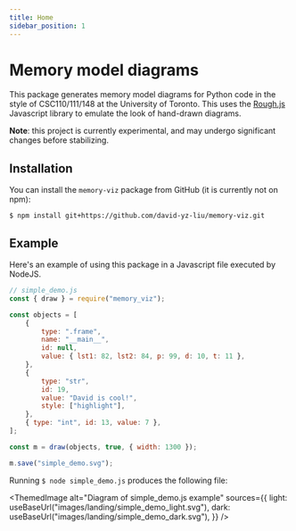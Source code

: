 ```yaml
---
title: Home
sidebar_position: 1
---
```



# Memory model diagrams

This package generates memory model diagrams for Python code in the style of CSC110/111/148 at the University of Toronto.
This uses the [Rough.js](https://roughjs.com/) Javascript library to emulate the look of hand-drawn diagrams.

**Note**: this project is currently experimental, and may undergo significant changes before stabilizing.

## Installation

You can install the `memory-viz` package from GitHub (it is currently not on npm):

```console
$ npm install git+https://github.com/david-yz-liu/memory-viz.git
```

## Example

Here's an example of using this package in a Javascript file executed by NodeJS.

```javascript
// simple_demo.js
const { draw } = require("memory_viz");

const objects = [
    {
        type: ".frame",
        name: "__main__",
        id: null,
        value: { lst1: 82, lst2: 84, p: 99, d: 10, t: 11 },
    },
    {
        type: "str",
        id: 19,
        value: "David is cool!",
        style: ["highlight"],
    },
    { type: "int", id: 13, value: 7 },
];

const m = draw(objects, true, { width: 1300 });

m.save("simple_demo.svg");
```

Running `$ node simple_demo.js` produces the following file:

<ThemedImage
    alt="Diagram of simple_demo.js example"
    sources={{
        light: useBaseUrl("images/landing/simple_demo_light.svg"),
        dark: useBaseUrl("images/landing/simple_demo_dark.svg"),
    }}
/>
